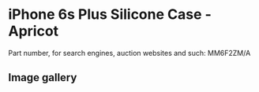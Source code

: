 # iPhone 6s Plus Silicone Case - Apricot

Part number, for search engines, auction websites and such: MM6F2ZM/A

## Image gallery

<div style={{ width: "768px" }}>
  <GalleryComponent
    images={[
      {
        original: "/everysource/MM6F2",
        thumbnail: "/everypreview/MM6F2",
      },
      {
        original: "/everysource/MM6F2_AV1_GOLD",
        thumbnail: "/everypreview/MM6F2_AV1_GOLD",
      },
      {
        original: "/everysource/MM6F2_AV1_SILVER",
        thumbnail: "/everypreview/MM6F2_AV1_SILVER",
      },
      {
        original: "/everysource/MM6F2_AV1_SPACE_GRAY",
        thumbnail: "/everypreview/MM6F2_AV1_SPACE_GRAY",
      }
    ]}
  />
</div>